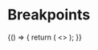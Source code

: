 <!-- palette.mdx -->


# Breakpoints

<Meta title="Designtokens/Breakpoints" />

<Canvas>
  <Story
    name="Breakpoints"
    parameters={{
      controls: {
        disabled: true,
      },
      actions: {
        disabled: true,
      },
      design: [
        {
          name: 'Containers & Breakpoints',
          type: 'figma',
          url: 'https://www.figma.com/file/nuVtE8FTaeGVs6eZQbEzyM/Funksjonelle-beskrivelser---eksempler?node-id=9157%3A15029',
        },
      ],
    }}
  >
    {() => {
      return (
        <>
          <TokensList tokenType={'breakpoints'} />
        </>
      );
    }}
  </Story>
</Canvas>
